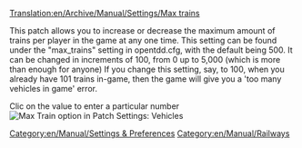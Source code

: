 [[Translation:en/Archive/Manual/Settings/Max trains]]


This patch allows you to increase or decrease the maximum amount of trains per player in the game at any one time. This setting can be found under the "max_trains" setting in opentdd.cfg, with the default being 500. It can be changed in increments of 100, from 0 up to 5,000 (which is more than enough for anyone) If you change this setting, say, to 100, when you already have 101 trains in-game, then the game will give you a 'too many vehicles in game' error.

Clic on the value to enter a particular number
[[File:en/Archive/Manual/Settings/Maxvehiclestrain.png|frame|Max Train option in Patch Settings: Vehicles]]

[[Category:en/Manual/Settings & Preferences]]
[[Category:en/Manual/Railways]]